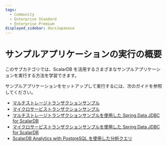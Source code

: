 ```yaml
---
tags:
  - Community
  - Enterprise Standard
  - Enterprise Premium
displayed_sidebar: docsJapanese
---
```


# サンプルアプリケーションの実行の概要


<TranslationBanner />

このサブカテゴリでは、ScalarDB を活用するさまざまなサンプルアプリケーションを実行する方法を学習できます。

サンプルアプリケーションをセットアップして実行するには、次のガイドを参照してください。

- [マルチストレージトランザクションサンプル](multi-storage-transaction-sample/README.mdx)
- [マイクロサービストランザクションサンプル](microservice-transaction-sample/README.mdx)
- [マルチストレージトランザクションサンプルを使用した Spring Data JDBC for ScalarDB](spring-data-multi-storage-transaction-sample/README.mdx)
- [マイクロサービストランザクションサンプルを使用した Spring Data JDBC for ScalarDB](spring-data-microservice-transaction-sample/README.mdx)
- [ScalarDB Analytics with PostgreSQL を使用した分析クエリ](scalardb-analytics-postgresql-sample/README.mdx)
